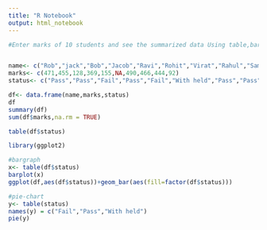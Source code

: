 ---
title: "R Notebook"
output: html_notebook
---

```{r}
#Enter marks of 10 students and see the summarized data Using table,barplot,piechart


name<- c("Rob","jack","Bob","Jacob","Ravi","Rohit","Virat","Rahul","Samir","Roshan")
marks<- c(471,455,128,369,155,NA,490,466,444,92)
status<- c("Pass","Pass","Fail","Pass","Fail","With held","Pass","Pass","Pass","Fail")

df<- data.frame(name,marks,status)
df
summary(df)
sum(df$marks,na.rm = TRUE)

table(df$status)

library(ggplot2)

#bargraph
x<- table(df$status)
barplot(x)
ggplot(df,aes(df$status))+geom_bar(aes(fill=factor(df$status)))

#pie-chart
y<- table(status)
names(y) = c("Fail","Pass","With held")
pie(y)








```

